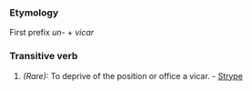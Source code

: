===Etymology===
First prefix ''un-'' + ''vicar'' 
===Transitive verb===
#''(Rare):'' To deprive of the position or office a vicar. - [[Strype]]
